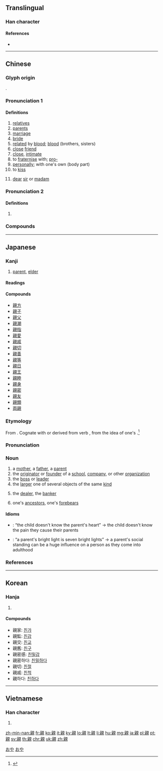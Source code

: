 {{character info/new}}
{{also|亲}}
==Translingual==

===Han character===
{{Han char|rn=147|rad=見|as=09|sn=16|four=06910|canj=YDBUU|ids=⿰亲見}}

====References====
* {{Han ref|kx=1136.120|dkj=34918|dj=1602.350|hdz=63671.120|uh=89AA|ud=35242|bh=BFCB|bd=49099}}

----

==Chinese==
{{zh-forms|s=亲}}

===Glyph origin===
{{Han etym}}
{{Han compound|辛|見|t2=see|ls=psc|c1=p|c2=s|alt1=亲}}.

===Pronunciation 1===
{{zh-pron
|m=qīn
|c=can1
|h=pfs=chhîn
|mn=chhin/qz,tp,xm:chhiⁿ/kh,zz:chheⁿ
|mn_note=chhin - literary; chhiⁿ/chheⁿ - vernacular
|w=1qin
|mc=1
|oc=1,1
|cat=n,a,v
}}

====Definitions====
{{zh-hanzi}}

# [[relative]]s
# [[parent]]s
# [[marriage]]
# [[bride]]
# [[related]] by [[blood]]; [[blood]] (brothers, sisters)
# [[close]] [[friend]]
# [[close]], [[intimate]]
# to [[fraternise]] with; [[pro-]]
# [[personally]]; with one's own (body part)
# to [[kiss]]
# {{lb|zh|Internet|customer service}} [[dear]] [[sir]] or [[madam]]

===Pronunciation 2===
{{zh-pron
|m=qìng
|m_note=Irregular, due to assimilation by the following velar ''k-'' initial of {{l|zh|家}}
|c=can3
|h=pfs=chhîn
|mn=chhin
|w=1qin
|mc=2
|oc=n,2
|cat=n
}}

====Definitions====
{{zh-hanzi}}

# {{zh-only|親家|one's child's parents-in-law}}

===Compounds===
{{zh-der|親切|親家|三親|三親等|不因親|不著親|不關親|世親|串親戚|九親|乾親|乾親家|二親|二親等|令親|保親|做親|內親|兩姨親|兩重親|六親|卑親屬|占親|反親疏|可親|君親|和親|嚴親|外親|妻親|姻親|娘親|娛親|娶親|嫡親|孝親|安親班|宗親|宗親會|官親|家親|密親|尊親屬|尋親記|對親|對頭親|就親|悔親|懇親|懇親會|懿親|成親|投親|拉親|拔親|招親|拜親|挨親兒|探親|探親家|提親|換親|搶親|攀親|攙親|新親|族親|會親|母親|母親節|比親|求親|沾親|父親|父親節|痛親|皇親|相親|省親|瞞親|破親|結親|繼親|老親|聯親|至親|舍親|茂親|草鞋親|薄親|血親|表親|裙帶親|親丁|親串|親事|親交|親人|親任|親供|親信|親倖|親傍|親兵|親厚|親友|親口|親吻|親告罪|親和力|親善|親嘴|親太太|親奶奶|親娘|親家公|親家母|親家翁|親密|親展|親屬|親庭|親往|親征|親情|親愛|親愛的|親戚|親房|親手|親手足|親授|親政|親故|親啟|親族|親昵|親暱|親朋|親本|親權|親歷|親母|親民|親潮|親炙|親熱|親爹|親率|親王|親生|親疏|親眷|親眼|親睦|親睹|親知|親筆|親等|親系|親翁|親耕|親臨|親自|親貴|親賢|親赴|親身|親迎|親近|親隨|親類|親香|親駕|親骨肉|訂親|討親|認親|說親|謔親|議親|走親|躬親|較親|轉折親|迎親|近親|退親|送親|遠親|鄉親|重親|長親|關親|隱親|雙親|題親|顯親}}

----

==Japanese==

===Kanji===
{{ja-kanji|grade=2|rs=見09}}

# [[parent]], [[elder]]

====Readings====
{{ja-readings
|goon=[[しん]] (shin)
|kanon=[[しん]] (shin)
|kun=[[おや]] (oya), [[したしい|した.しい]] ([[親しい]], shita.shii), [[したしむ|した.しむ]] ([[親しむ]], shita.shimu),
|nanori=[[ぎ]] (gi), [[ちか]] (chika), [[のり]] (nori)
}}

====Compounds====
{{der-top|Compounds}}
* [[親方]]
* [[親子]]
* [[親父]]
* [[親潮]]
* [[親指]]
* [[親愛]]
* [[親戚]]
* [[親切]]
* [[親善]]
* [[親等]]
* [[親日]]
* [[親王]]
* [[親睦]]
* [[親身]]
* [[親密]]
* [[親友]]
* [[親類]]
* [[両親]]
{{der-bottom}}

===Etymology===
{{ja-kanjitab|yomi=k|おや}}
From {{etyl|ojp|ja|sort=おや}}. Cognate with or derived from {{etyl|ojp|-}} verb {{m|ja|老ゆ|tr=oyu||to become old|pos=modern {{m|ja|老いる}} ''oiru''}}, from the idea of one's {{m|en|elder|elders}}.<ref name="KDJ">{{R:Kokugo Dai Jiten}}</ref>

===Pronunciation===
{{ja-pron|yomi=k|おや|acc=2|acc_ref=DJR|a=Ja-oya-parent.ogg}}

===Noun===
{{ja-noun|おや}}

# a [[mother]], a [[father]], a [[parent]] {{qualifier|human or otherwise}}
# the [[originator]] or [[founder]] of a [[school]], [[company]], or other [[organization]]
# the [[boss]] or [[leader]]
# the [[larger]] one of several objects of the same [[kind]]
# {{lb|ja|sort=おや|gambling}} the [[dealer]], the [[banker]]
# one's [[ancestor]]s, one's [[forebear]]s

====Idioms====
{{der-top}}
* {{ja-r|'''親'''の心子知らず|'''おや''' の こころ こ しらず}}: “the child doesn't know the parent's heart” → the child doesn't know the pain they cause their parents
* {{ja-r|'''親'''の光は七光|'''おや''' の ひかり は なな ひかり}}: “a parent's bright light is seven bright lights” → a parent's social standing can be a huge influence on a person as they come into adulthood
{{der-bottom}}

===References===
<references/>

[[Category:Japanese basic words|おや]]
[[Category:ja:Family|おや]]

----

==Korean==

===Hanja===
{{ko-hanja|hangeul=친|eumhun=|rv=chin|mr=ch'in|y=chin}}

# {{defn|lang=ko|sort=見09}}

====Compounds====
* 親家: [[친가]]
* 親監: [[친감]]
* 親交: [[친교]]
* 親舊: [[친구]]
* 親密感: [[친밀감]]
* 親密하다: [[친밀하다]]
* 親切: [[친절]]
* 親戚: [[친척]]
* 親하다: [[친하다]]

----

==Vietnamese==

===Han character===
{{vi-hantu|[[thân]]|rs=見09}}

# {{defn|lang=vi|sort=見09}}

[[zh-min-nan:親]]
[[fr:親]]
[[ko:親]]
[[it:親]]
[[ky:親]]
[[lo:親]]
[[lt:親]]
[[li:親]]
[[hu:親]]
[[mg:親]]
[[ja:親]]
[[pl:親]]
[[pt:親]]
[[sv:親]]
[[th:親]]
[[chr:親]]
[[uk:親]]
[[zh:親]]